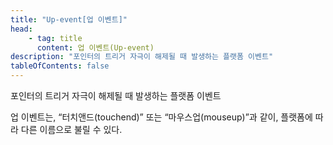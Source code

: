 ```yaml
---
title: "Up-event[업 이벤트]"
head:
    - tag: title
      content: 업 이벤트(Up-event)
description: "포인터의 트리거 자극이 해제될 때 발생하는 플랫폼 이벤트"
tableOfContents: false
---
```


<Badge text="WCAG2" variant="note" size="large" /> 
포인터의 트리거 자극이 해제될 때 발생하는 플랫폼 이벤트

업 이벤트는, “터치앤드(touchend)” 또는 “마우스업(mouseup)”과 같이, 플랫폼에 따라 다른 이름으로 불릴 수 있다.